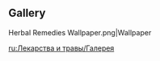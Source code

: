 {{Event Tabs}}
==Gallery==
<gallery>
Herbal Remedies Wallpaper.png|Wallpaper
</gallery>

[[ru:Лекарства и травы/Галерея]]